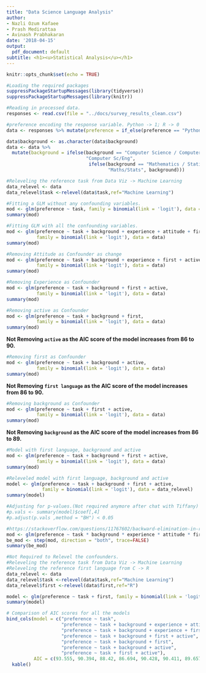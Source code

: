 ```yaml
---
title: "Data Science Language Analysis"
author:
- Nazli Ozum Kafaee
- Prash Medirattaa
- Avinash Prabhakaran
date: '2018-04-15'
output:
  pdf_document: default
subtitle: <h1><u>Statistical Analysis</u></h1>
---
```


```r
knitr::opts_chunk$set(echo = TRUE)
```



```r
#Loading the required packages
suppressPackageStartupMessages(library(tidyverse))
suppressPackageStartupMessages(library(knitr))
```

```r
#Reading in processed data. 
responses <- read.csv(file = "../docs/survey_results_clean.csv")
```


```r
#preference encoding the response variable. Python -> 1; R -> 0 
data <- responses %>% mutate(preference = if_else(preference == "Python", 1, 0))

data$background <- as.character(data$background)
data <- data %>% 
  mutate(background = ifelse(background == "Computer Science / Computer Engineering", 
                             "Computer Sc/Eng", 
                              ifelse(background == "Mathematics / Statistics",
                                     "Maths/Stats", background)))

#Releveling the reference task from Data Viz -> Machine Learning
data_relevel <- data
data_relevel$task <-relevel(data$task,ref="Machine Learning")

#Fitting a GLM without any confounding variables.
mod <- glm(preference ~ task, family = binomial(link = 'logit'), data = data)
summary(mod)
```


```r
#Fitting GLM with all the confounding variables.
mod <- glm(preference ~ task + background + experience + attitude + first + active,
           family = binomial(link = 'logit'), data = data)
summary(mod)
```


```r
#Removing Attitude as Confounder as change
mod <- glm(preference ~ task + background + experience + first + active,
           family = binomial(link = 'logit'), data = data)
summary(mod)
```

```r
#Removing Experience as Confounder
mod <- glm(preference ~ task + background + first + active,
           family = binomial(link = 'logit'), data = data)
summary(mod)
```


```r
#Removing active as Confounder
mod <- glm(preference ~ task + background + first,
           family = binomial(link = 'logit'), data = data)
summary(mod)
```

**Not Removing `active` as the AIC score of the model increases from 86 to 90.**


```r
#Removing first as Confounder
mod <- glm(preference ~ task + background + active,
           family = binomial(link = 'logit'), data = data)
summary(mod)
```
**Not Removing `first language` as the AIC score of the model increases from 86 to 90.**

```r
#Removing background as Confounder
mod <- glm(preference ~ task + first + active,
           family = binomial(link = 'logit'), data = data)
summary(mod)
```

**Not Removing `background` as the AIC score of the model increases from 86 to 89.**

```r
#Model with first language, background and active
mod <- glm(preference ~ task + background + first + active,
           family = binomial(link = 'logit'), data = data)
summary(mod)
```

```r
#Releveled model with first language, background and active
model <- glm(preference ~ task + background + first + active,
             family = binomial(link = 'logit'), data = data_relevel)
summary(model)
```

```r
#Adjusting for p-values.(Not required anymore after chat with Tiffany)
#p.vals <- summary(model)$coef[,4]
#p.adjust(p.vals ,method = "BH") < 0.05
```


```r
#https://stackoverflow.com/questions/11767602/backward-elimination-in-r?utm_medium=organic&utm_source=google_rich_qa&utm_campaign=google_rich_qa
mod <- glm(preference ~ task * background * experience * attitude * first * active, family = binomial(link = 'logit'), data = data)
be_mod <- step(mod, direction = "both", trace=FALSE)
summary(be_mod)
```


```r
#Not Required to Relevel the confounders.
#Releveling the reference task from Data Viz -> Machine Learning
#Releveling the reference first language from C -> R
data_relevel <- data
data_relevel$task <-relevel(data$task,ref="Machine Learning")
data_relevel$first <-relevel(data$first,ref="R")

model <- glm(preference ~ task + first, family = binomial(link = 'logit'), data = data_relevel)
summary(model)
```

```r
# Comparison of AIC scores for all the models
bind_cols(model = c("preference ~ task",
                    "preference ~ task + background + experience + attitude + first + active",
                    "preference ~ task + background + experience + first + active",
                    "preference ~ task + background + first + active",
                    "preference ~ task + background + first",
                    "preference ~ task + background + active",
                    "preference ~ task + first + active"),
          AIC = c(93.555, 90.394, 88.42, 86.694, 90.428, 90.411, 89.657)) %>%
  kable()

```

